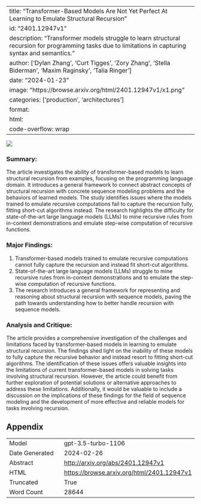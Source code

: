 
---
title: "Transformer-Based Models Are Not Yet Perfect At Learning to Emulate Structural Recursion"
id: "2401.12947v1"
description: "Transformer models struggle to learn structural recursion for programming tasks due to limitations in capturing syntax and semantics."
author: ['Dylan Zhang', 'Curt Tigges', 'Zory Zhang', 'Stella Biderman', 'Maxim Raginsky', 'Talia Ringer']
date: "2024-01-23"
image: "https://browse.arxiv.org/html/2401.12947v1/x1.png"
categories: ['production', 'architectures']
format:
  html:
    code-overflow: wrap
---

![](https://browse.arxiv.org/html/2401.12947v1/x1.png)

### Summary:

The article investigates the ability of transformer-based models to learn structural recursion from examples, focusing on the programming language domain. It introduces a general framework to connect abstract concepts of structural recursion with concrete sequence modeling problems and the behaviors of learned models. The study identifies issues where the models trained to emulate recursive computations fail to capture the recursion fully, fitting short-cut algorithms instead. The research highlights the difficulty for state-of-the-art large language models (LLMs) to mine recursive rules from in-context demonstrations and emulate step-wise computation of recursive functions.

### Major Findings:
1. Transformer-based models trained to emulate recursive computations cannot fully capture the recursion and instead fit short-cut algorithms.
2. State-of-the-art large language models (LLMs) struggle to mine recursive rules from in-context demonstrations and to emulate the step-wise computation of recursive functions. 
3. The research introduces a general framework for representing and reasoning about structural recursion with sequence models, paving the path towards understanding how to better handle recursion with sequence models.

### Analysis and Critique:
The article provides a comprehensive investigation of the challenges and limitations faced by transformer-based models in learning to emulate structural recursion. The findings shed light on the inability of these models to fully capture the recursive behavior and instead resort to fitting short-cut algorithms. The identification of these issues offers valuable insights into the limitations of current transformer-based models in solving tasks involving structural recursion. However, the article could benefit from further exploration of potential solutions or alternative approaches to address these limitations. Additionally, it would be valuable to include a discussion on the implications of these findings for the field of sequence modeling and the development of more effective and reliable models for tasks involving recursion.

## Appendix

|          |          |
|----------|----------|
| Model     | gpt-3.5-turbo-1106       |
| Date Generated     | 2024-02-26       |
| Abstract | [http://arxiv.org/abs/2401.12947v1](http://arxiv.org/abs/2401.12947v1)        |
| HTML     | [https://browse.arxiv.org/html/2401.12947v1](https://browse.arxiv.org/html/2401.12947v1)       |
| Truncated       | True       |
| Word Count       | 28644       |